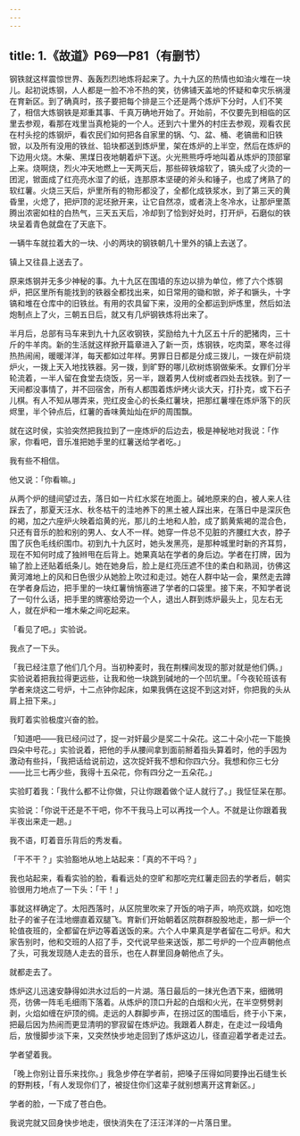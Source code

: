 ```yaml
---
---
---
```

title: 1.《故道》P69—P81（有删节）
---





钢铁就这样震惊世界、轰轰烈烈地炼将起来了。九十九区的热情也如油火堆在一块儿。起初说炼钢，人人都是一脸不冷不热的笑，彷佛铺天盖地的怀疑和幸灾乐祸漫在育新区。到了确真时，孩子要把每个排是三个还是两个炼炉下分时，人们不笑了，相信大炼钢铁是郑重其事、千真万确地开始了。开始前，不仅要先到相临的区里去参观，看那在戏里当真枪毙的一个人。还到六十里外的村庄去参观，观看农民在村头挖的炼钢炉，看农民们如何把各自家里的锅、勺、盆、桶、老镐凿和旧铁锨，以及所有没用的铁丝、铅块都送到炼炉里，架在炼炉的上半空，然后在炼炉的下边用火烧。木柴、黑煤日夜地朝着炉下送。火光熊熊呼呼地叫着从炼炉的顶部窜上来。烧啊烧，烈火冲天地燃上一天两天后，那些碎铁熔软了，镐头成了火烫的一团泥，锨面成了红亮亮水湿了的纸，连那原本坚硬的斧头和锤子，也成了烤熟了的软红薯。火烧三天后，炉里所有的物形都没了，全都化成铁浆水，到了第三天的黄昏里，火熄了，把炉顶的泥坯掀开来，让它自然凉，或者浇上冬冷水，让那炉里蒸腾出浓密如柱的白热气，三天五天后，冷却到了恰到好处时，打开炉，石磨似的铁块呈着青色就盘在了天底下。

一辆牛车就拉着大的一块、小的两块的钢铁朝几十里外的镇上去送了。

镇上又往县上送去了。

原来炼钢并无多少神秘的事。九十九区在围墙的东边以排为单位，修了六个炼钢炉，把区里所有能找到的铁器全都找出来，如日常用的锄和锨，斧子和镢头，十字镐和堆在仓库中的旧铁丝。有用的农具留下来，没用的全都运到炉炼里，然后如法炮制点上了火，三朝五日后，就又有几炉钢铁炼将出来了。

半月后，总部有马车来到九十九区收钢铁，奖励给九十九区五十斤的肥猪肉，三十斤的牛羊肉。新的生活就这样掀开篇章进入了新一页，炼钢铁，吃肉菜，寒冬过得热热闹闹，暖暖洋洋，每天都如过年样。男罪日日都是分成三拨儿，一拨在炉前烧炉火，一拨上天入地找铁器。另一拨，到旷野的哪儿砍树炼钢做柴禾。女罪们分半轮流着，一半人留在食堂去烧饭，另一半，跟着男人伐树或者四处去找铁。到了一天间都没事情了，并不回宿舍，所有人都围着炼炉烤火谈大天，打扑克，或下石子儿棋。有人不知从哪弄来，兜红皮金心的长条红薯块，把那红薯埋在炼炉落下的灰烬里，半个钟点后，红薯的香味黄灿灿在炉的周围飘。

就在这时侯，实验突然把我拉到了一座炼炉的后边去，极是神秘地对我说：「作家，你看吧，音乐准把她手里的红薯送给学者吃。」

我有些不相信。

他又说：「你看嘛。」

从两个炉的缝间望过去，落日如一片红水浆在地面上。碱地原来的白，被人来人往踩去了，那夏天汪水、秋冬枯干的洼地养下的黑土被人踩出来，在落日中是深灰色的褐，加之六座炉火映着焰黄的光，那儿的土地和人脸，成了鹅黄紫褐的混合色，只还有音乐的脸和别的男人、女人不一样。她穿一件总不见脏的齐腰红大衣，脖子围了灰色毛线织围巾。初到九十九区时，她头发黑亮，是那种城里时新的齐耳剪，现在不知何时成了独辫甩在后背上。她果真站在学者的身后边。学者在打牌，因为输了脸上还贴着纸条儿。她在她身后，脸上是红亮压遮不住的柔白和熟润，彷佛这黄河滩地上的风和日色很少从她脸上吹过和走过。她在人群中站一会，果然走去蹲在学者身后边，把手里的一块红薯悄悄塞进了学者的口袋里。接下来，不知学者说了一句什么话，把手里的牌塞给旁边一个人，退出人群到炼炉最头上，见左右无人，就在炉和一堆木柴之间吃起来。

「看见了吧。」实验说。

我点了一下头。

「我已经注意了他们几个月。当初种麦时，我在荆棵间发现的那对就是他们俩。」实验说着把我拉得更远些，让我和他一块跳到碱地的一个凹坑里。「今夜轮班该有学者来烧这二号炉，十二点钟你起床，如果我俩在这捉不到这对奸，你把我的头从肩上扭下来。」

我盯着实验极度兴奋的脸。

「知道吧——我已经问过了，捉一对奸最少是奖二十朵花。这二十朵小花一下能换四朵中号花。」实验说着，把他的手从腰间拿到面前掰着指头算着时，他的手因为激动有些抖，「我把话给说前边，这次捉奸我不想和你四六分。我想和你三七分——比三七再少些，我得十五朵花，你有四分之一五朵花。」

实验盯着我：「我什么都不让你做，只让你跟着做个证人就行了。」我怔怔呆在那。

实验说：「你说干还是不干吧，你不干我马上可以再找一个人。不就是让你跟着我半夜出来走一趟。」

我不语，盯着音乐背后的秀发看。

「干不干？」实验豁地从地上站起来：「真的不干吗？」

我也站起来，看看实验的脸，看看远处的空旷和那吃完红薯走回去的学者后，朝实验很用力地点了一下头：「干！」

事就这样确定了。太阳西落时，从区院里吹来了开饭的哨子声，响亮欢跳，如吃饱肚子的雀子在洼地绷直着双腿飞。育新们开始朝着区院群群股股地走，那一炉一个轮值夜班的，全都留在炉边等着送饭的来。六个人中果真是学者留在二号炉。和大家告别时，他和交班的人招了手，交代说早些来送饭，那二号炉的一个应声朝他点了头，可我发现随人走去的音乐，也在人群里回身朝他点了头。

就都走去了。

炼炉这儿迅速安静得如洪水过后的一片湖。落日最后的一抹光色洒下来，细微明亮，彷佛一阵毛毛细雨下落着。从炼炉的顶口升起的白烟和火光，在半空劈劈剥剥，火焰如缠在炉顶的绸。走远的人群脚步声，在拐过区的围墙后，终于小下来，把最后因为热闹而更显清明的寥寂留在炼炉边。我跟着人群走，在走过一段墙角后，放慢脚步淡下来，又突然快步地走回到了炼炉这边儿，径直迎着学者走过去。

学者望着我。

「晚上你别让音乐来找你。」我急步停在学者前，把嗓子压得如同要挣出石缝生长的野荆枝，「有人发现你们了，被捉住你们这辈子就别想离开这育新区。」

学者的脸，一下成了苍白色。

我说完就又回身快步地走，很快消失在了汪汪洋洋的一片落日里。